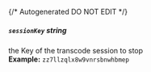 {/* Autogenerated DO NOT EDIT  */}
##### `sessionKey` _string_
the Key of the transcode session to stop
<br/>
**Example:** `zz7llzqlx8w9vnrsbnwhbmep`

